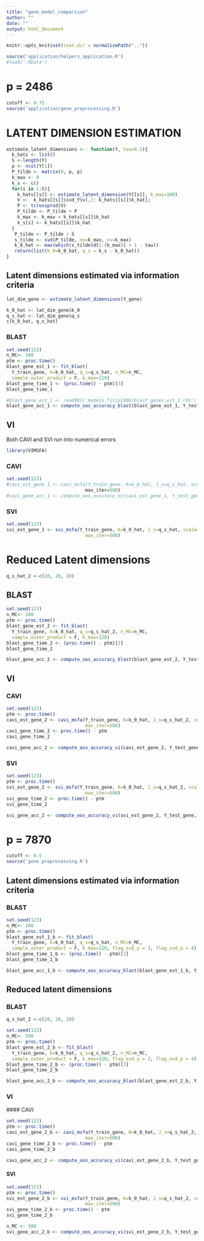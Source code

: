 ```yaml
---
title: "gene_model_comparison"
author: ""
date: ""
output: html_document
---
```


```r
knitr::opts_knit$set(root.dir = normalizePath(".."))
```



```r
source('application/helpers_application.R')
#load('.RData')
```


# p = 2486
```r
cutoff <- 0.75
source('application/gene_preprocessing.R')
```


# LATENT DIMENSION ESTIMATION
```r
estimate_latent_dimensions <-  function(Y, tau=0.1){
  k_hats <- list()
  S <-length(Y)
  p <- ncol(Y[1])
  P_tilde <- matrix(0, p, p)
  k_max <- 0
  k_s <- c()
  for(s in 1:S){
    k_hats[[s]] <- estimate_latent_dimension(Y[[s]], k_max=100)
    V <-  k_hats[[s]]$svd_Y$v[,1: k_hats[[s]]$k_hat]; 
    P <- tcrossprod(V)
    P_tilde <- P_tilde + P
    k_max <- k_max + k_hats[[s]]$k_hat
    k_s[s] <- k_hats[[s]]$k_hat
  }
   P_tilde <- P_tilde / S
   s_tilde <- svd(P_tilde, nu=k_max, nv=k_max)
   k_0_hat <- max(which(s_tilde$d[1:(k_max)] > 1 - tau))
   return(list(k_0=k_0_hat, q_s = k_s - k_0_hat))
}
```



## Latent dimensions estimated via information criteria

```r
lat_dim_gene <- estimate_latent_dimensions(Y_gene)

k_0_hat <- lat_dim_gene$k_0
q_s_hat <- lat_dim_gene$q_s
c(k_0_hat, q_s_hat)
```

### BLAST
```r
set.seed(123)
n_MC<- 500
ptm <- proc.time()
blast_gene_est_1 <- fit_blast(
  Y_train_gene, k=k_0_hat, q_s=q_s_hat, n_MC=n_MC,
  sample_outer_product = F, k_max=120) 
blast_gene_time_1 <- (proc.time() - ptm)[3]
blast_gene_time_1
```

```r
#blast_gene_est_1 <- readRDS('models_fit/p2486/blast_genes_est_1.rds')
blast_gene_acc_1 <- compute_oos_accuracy_blast(blast_gene_est_1, Y_test_gene, impute_factor_index_gene, coverage=T)
```



## VI 
Both CAVI and SVI run into numerical errors
```r
library(VIMSFA)
```

### CAVI
```r
set.seed(123)
#cavi_est_gene_1 <- cavi_msfa(Y_train_gene, K=k_0_hat, J_s=q_s_hat, scale=F,
                             max_iter=500)
#cavi_gene_acc_1 <- compute_oos_accuracy_vi(cavi_est_gene_1, Y_test_gene, impute_factor_index_gene, n_MC=n_MC)
```

### SVI
```r
set.seed(123)
svi_est_gene_1 <- svi_msfa(Y_train_gene, K=k_0_hat, J_s=q_s_hat, scale=F,
                             max_iter=500)
```


# Reduced Latent dimensions
```r
q_s_hat_2 <-c(20, 20, 20)
```


## BLAST
```r
set.seed(123)
n_MC<- 200
ptm <- proc.time()
blast_gene_est_2 <- fit_blast(
  Y_train_gene, k=k_0_hat, q_s=q_s_hat_2, n_MC=n_MC,
  sample_outer_product = F, k_max=120) 
blast_gene_time_2 <- (proc.time() - ptm)[3]
blast_gene_time_2
```

```r
blast_gene_acc_2 <- compute_oos_accuracy_blast(blast_gene_est_2, Y_test_gene, impute_factor_index_gene, coverage = T)
```



## VI 

### CAVI
```r
set.seed(123)
ptm <- proc.time()
cavi_est_gene_2 <- cavi_msfa(Y_train_gene, K=k_0_hat, J_s=q_s_hat_2, scale=F,
                             max_iter=500)
cavi_gene_time_2 <- proc.time() - ptm
cavi_gene_time_2
```

```r
cavi_gene_acc_2 <- compute_oos_accuracy_vi(cavi_est_gene_2, Y_test_gene, impute_factor_index_gene, n_MC=n_MC)
```


### SVI
```r
set.seed(123)
ptm <- proc.time()
svi_est_gene_2 <- svi_msfa(Y_train_gene, K=k_0_hat, J_s=q_s_hat_2, scale=F,
                             max_iter=500)
svi_gene_time_2 <- proc.time() - ptm
svi_gene_time_2
```

```r
svi_gene_acc_2 <- compute_oos_accuracy_vi(svi_est_gene_2, Y_test_gene, impute_factor_index_gene, n_MC=n_MC)
```

# p = 7870
```r
cutoff <- 0.5
source('gene_preprocessing.R')
```


## Latent dimensions estimated via information criteria

### BLAST
```r
set.seed(123)
n_MC<- 200
ptm <- proc.time()
blast_gene_est_1_b <- fit_blast(
  Y_train_gene, k=k_0_hat, q_s=q_s_hat, n_MC=n_MC,
  sample_outer_product = F, k_max=120, flag_svd_y = 3, flag_svd_p = 4) 
blast_gene_time_1_b <- (proc.time() - ptm)[3]
blast_gene_time_1_b
```


```r
blast_gene_acc_1_b <- compute_oos_accuracy_blast(blast_gene_est_1_b, Y_test_gene, impute_factor_index_gene, coverage=F)
```
## Reduced latent dimensions 

### BLAST
```r
q_s_hat_2 <-c(20, 20, 20)

set.seed(123)
n_MC<- 500
ptm <- proc.time()
blast_gene_est_2_b <- fit_blast(
  Y_train_gene, k=k_0_hat, q_s=q_s_hat_2, n_MC=n_MC,
  sample_outer_product = F, k_max=120, flag_svd_y = 3, flag_svd_p = 4) 
blast_gene_time_2_b <- (proc.time() - ptm)[3]
blast_gene_time_2_b
```

```r
blast_gene_acc_2_b <- compute_oos_accuracy_blast(blast_gene_est_2_b, Y_test_gene, impute_factor_index_gene, coverage=F)
```

### VI 

 #### CAVI
```r
set.seed(123)
ptm <- proc.time()
cavi_est_gene_2_b <- cavi_msfa(Y_train_gene, K=k_0_hat, J_s=q_s_hat_2, scale=F,
                             max_iter=500)
cavi_gene_time_2_b <- proc.time() - ptm
cavi_gene_time_2_b
```

```r
cavi_gene_acc_2 <- compute_oos_accuracy_vi(cavi_est_gene_2_b, Y_test_gene, impute_factor_index_gene, n_MC=n_MC)
```

#### SVI
```r
set.seed(123)
ptm <- proc.time()
svi_est_gene_2_b <- svi_msfa(Y_train_gene, K=k_0_hat, J_s=q_s_hat_2, scale=F,
                             max_iter=500)
svi_gene_time_2_b <- proc.time() - ptm
svi_gene_time_2_b
```


```r
n_MC <- 500
svi_gene_acc_2_b <- compute_oos_accuracy_vi(svi_est_gene_2_b, Y_test_gene, impute_factor_index_gene, n_MC=n_MC)
```

